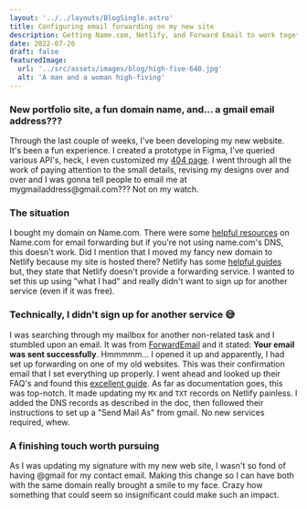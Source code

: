```yaml
---
layout: '../../layouts/BlogSingle.astro'
title: Configuring email forwarding on my new site
description: Getting Name.com, Netlify, and Forward Email to work together
date: 2022-07-26
draft: false
featuredImage:
  url: '../src/assets/images/blog/high-five-640.jpg'
  alt: 'A man and a woman high-fiving'
---
```


### New portfolio site, a fun domain name, and... a gmail email address???

Through the last couple of weeks, I've been developing my new website. It's been a fun experience. I created a prototype in Figma, I've queried various API's, heck, I even customized my [404 page](/404). I went through all the work of paying attention to the small details, revising my designs over and over and I was gonna tell people to email me at mygmailaddress<span>@</span>gmail.com??? Not on my watch.

### The situation

I bought my domain on Name.com. There were some [helpful resources](https://www.name.com/support/articles/205935517-adding-email-forwarding-to-a-non-name-com-email-account) on Name.com for email forwarding but if you're not using name.com's DNS, this doesn't work. Did I mention that I moved my fancy new domain to Netlify because my site is hosted there? Netlify has some [helpful guides](https://answers.netlify.com/t/support-guide-how-can-i-receive-emails-on-my-domain/178) but, they state that Netlify doesn't provide a forwarding service. I wanted to set this up using "what I had" and really didn't want to sign up for another service (even if it was free).

### Technically, I didn't sign up for another service 😅

I was searching through my mailbox for another non-related task and I stumbled upon an email. It was from [ForwardEmail](https://forwardemail.net/) and it stated: **Your email was sent successfully**. Hmmmmm... I opened it up and apparently, I had set up forwarding on one of my old websites. This was their confirmation email that I set everything up properly. I went ahead and looked up their FAQ's and found this [excellent guide](https://forwardemail.net/en/faq#table-dns-management-by-registrar). As far as documentation goes, this was top-notch. It made updating my `MX` and `TXT` records on Netlify painless. I added the DNS records as described in the doc, then followed their instructions to set up a "Send Mail As" from gmail. No new services required, whew.

### A finishing touch worth pursuing

As I was updating my signature with my new web site, I wasn't so fond of having @gmail for my contact email. Making this change so I can have both with the same domain really brought a smile to my face. Crazy how something that could seem so insignificant could make such an impact.
